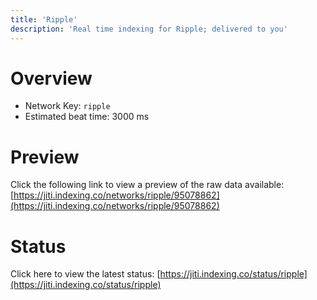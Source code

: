```yaml
---
title: 'Ripple'
description: 'Real time indexing for Ripple; delivered to you'
---
```


# Overview
- Network Key: `ripple`
- Estimated beat time: 3000 ms

# Preview
Click the following link to view a preview of the raw data available: [https://jiti.indexing.co/networks/ripple/95078862](https://jiti.indexing.co/networks/ripple/95078862)

# Status
Click here to view the latest status: [https://jiti.indexing.co/status/ripple](https://jiti.indexing.co/status/ripple)
